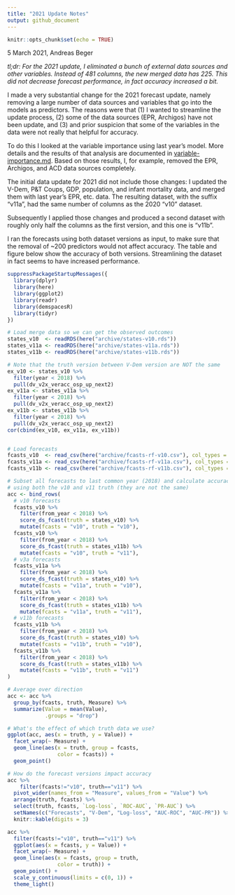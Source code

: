 ```yaml
---
title: "2021 Update Notes"
output: github_document
---
```


```r
knitr::opts_chunk$set(echo = TRUE)
```

5 March 2021, Andreas Beger

_tl;dr: For the 2021 update, I eliminated a bunch of external data sources and other variables. Instead of 481 columns, the new merged data has 225. This did not decrease forecast performance, in fact accuracy increased a bit._

I made a very substantial change for the 2021 forecast update, namely removing a large number of data sources and variables that go into the models as predictors. The reasons were that (1) I wanted to streamline the update process, (2) some of the data sources (EPR, Archigos) have not been update, and (3) and prior suspicion that some of the variables in the data were not really that helpful for accuracy. 

To do this I looked at the variable importance using last year's model. More details and the results of that analysis are documented in [variable-importance.md](variable-importance.md). Based on those results, I, for example, removed the EPR, Archigos, and ACD data sources completely. 

The initial data update for 2021 did not include those changes: I updated the V-Dem, P&T Coups, GDP, population, and infant mortality data, and merged them with last year's EPR, etc. data. The resulting dataset, with the suffix "v11a", had the same number of columns as the 2020 "v10" dataset. 

Subsequently I applied those changes and produced a second dataset with roughly only half the columns as the first version, and this one is "v11b". 

I ran the forecasts using both dataset versions as input, to make sure that the removal of \~200 predictors would not affect accuracy. The table and figure below show the accuracy of both versions. Streamlining the dataset in fact seems to have increased performance. 


```r
suppressPackageStartupMessages({
  library(dplyr)
  library(here)
  library(ggplot2)
  library(readr)
  library(demspacesR)
  library(tidyr)
})

# Load merge data so we can get the observed outcomes
states_v10  <- readRDS(here("archive/states-v10.rds"))
states_v11a <- readRDS(here("archive/states-v11a.rds"))
states_v11b <- readRDS(here("archive/states-v11b.rds"))

# Note that the truth version between V-Dem version are NOT the same
ex_v10 <- states_v10 %>%
  filter(year < 2018) %>%
  pull(dv_v2x_veracc_osp_up_next2)
ex_v11a <- states_v11a %>%
  filter(year < 2018) %>%
  pull(dv_v2x_veracc_osp_up_next2)
ex_v11b <- states_v11b %>%
  filter(year < 2018) %>%
  pull(dv_v2x_veracc_osp_up_next2)
cor(cbind(ex_v10, ex_v11a, ex_v11b))


# Load forecasts
fcasts_v10  <- read_csv(here("archive/fcasts-rf-v10.csv"), col_types = cols())
fcasts_v11a <- read_csv(here("archive/fcasts-rf-v11a.csv"), col_types = cols())
fcasts_v11b <- read_csv(here("archive/fcasts-rf-v11b.csv"), col_types = cols())

# Subset all forecasts to last common year (2018) and calculate accuracy,
# using both the v10 and v11 truth (they are not the same)
acc <- bind_rows(
  # v10 forecasts
  fcasts_v10 %>%
    filter(from_year < 2018) %>%
    score_ds_fcast(truth = states_v10) %>%
    mutate(fcasts = "v10", truth = "v10"),
  fcasts_v10 %>%
    filter(from_year < 2018) %>%
    score_ds_fcast(truth = states_v11b) %>%
    mutate(fcasts = "v10", truth = "v11"),
  # v3a forecasts
  fcasts_v11a %>%
    filter(from_year < 2018) %>%
    score_ds_fcast(truth = states_v10) %>%
    mutate(fcasts = "v11a", truth = "v10"),
  fcasts_v11a %>%
    filter(from_year < 2018) %>%
    score_ds_fcast(truth = states_v11b) %>%
    mutate(fcasts = "v11a", truth = "v11"),
  # v11b forecasts
  fcasts_v11b %>%
    filter(from_year < 2018) %>%
    score_ds_fcast(truth = states_v10) %>%
    mutate(fcasts = "v11b", truth = "v10"),
  fcasts_v11b %>%
    filter(from_year < 2018) %>%
    score_ds_fcast(truth = states_v11b) %>%
    mutate(fcasts = "v11b", truth = "v11")
)

# Average over direction
acc <- acc %>%
  group_by(fcasts, truth, Measure) %>%
  summarize(Value = mean(Value),
            .groups = "drop")

# What's the effect of which truth data we use?
ggplot(acc, aes(x = truth, y = Value)) +
  facet_wrap(~ Measure) +
  geom_line(aes(x = truth, group = fcasts,
                color = fcasts)) +
  geom_point()
```

```r
# How do the forecast versions impact accuracy
acc %>%
    filter(fcasts!="v10", truth=="v11") %>% 
  pivot_wider(names_from = "Measure", values_from = "Value") %>% 
  arrange(truth, fcasts) %>%
  select(truth, fcasts, `Log-loss`, `ROC-AUC`, `PR-AUC`) %>%
  setNames(c("Forecasts", "V-Dem", "Log-loss", "AUC-ROC", "AUC-PR")) %>%
  knitr::kable(digits = 3)

acc %>%
  filter(fcasts!="v10", truth=="v11") %>%
  ggplot(aes(x = fcasts, y = Value)) +
  facet_wrap(~ Measure) +
  geom_line(aes(x = fcasts, group = truth,
                color = truth)) +
  geom_point() +
  scale_y_continuous(limits = c(0, 1)) +
  theme_light()
```

